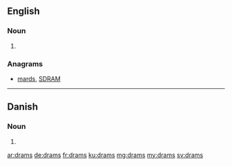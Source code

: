 ==English==

===Noun===
{{head|en|plural}}

# {{plural of|dram|lang=en|nocat=1}}

===Anagrams===
* [[mards#English|mards]], [[SDRAM#English|SDRAM]]

----

==Danish==

===Noun===
{{head|da|noun form|g=c}}

# {{genitive singular indefinite of|dram|lang=da}}

[[ar:drams]]
[[de:drams]]
[[fr:drams]]
[[ku:drams]]
[[mg:drams]]
[[my:drams]]
[[sv:drams]]